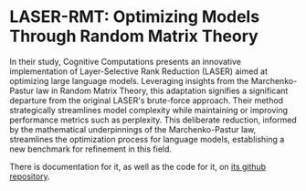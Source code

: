 # LASER-RMT: Optimizing Models Through Random Matrix Theory

In their study, Cognitive Computations presents an innovative implementation of Layer-Selective Rank Reduction (LASER) aimed at optimizing large language models. Leveraging insights from the Marchenko-Pastur law in Random Matrix Theory, this adaptation signifies a significant departure from the original LASER's brute-force approach. Their method strategically streamlines model complexity while maintaining or improving performance metrics such as perplexity. This deliberate reduction, informed by the mathematical underpinnings of the Marchenko-Pastur law, streamlines the optimization process for language models, establishing a new benchmark for refinement in this field.

There is documentation for it, as well as the code for it, on [its github repository](https://github.com/pratyushasharma/laser).